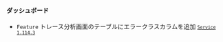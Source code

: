 #### ダッシュボード​

- <code class="Feature">Feature</code> <span class="uitext">トレース分析</span>画面のテーブルに<span class="uitext">エラークラス</span>カラムを追加 <code class='changelog-service'><a href="../release-notes/service/service-1_114_x"><code class='changelog-service'>Service 1.114.3​</code></a></code>
